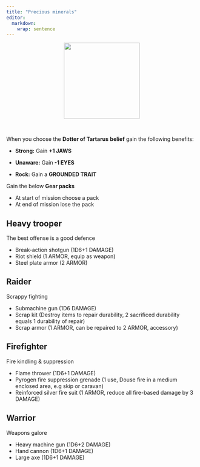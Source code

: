```yaml
---
title: "Precious minerals"
editor: 
  markdown: 
    wrap: sentence
---
```


<center>
![](images/Talos.png){style="width:200px"}
</center>

<br>

When you choose the **Dotter of Tartarus** **belief** gain the following benefits:

-   **Strong:** Gain **+1 JAWS**

-   **Unaware:** Gain **-1 EYES**
-   __Rock:__ Gain a __GROUNDED TRAIT__

Gain the below **Gear packs**

- At start of mission choose a pack
- At end of mission lose the pack

## Heavy trooper

The best offense is a good defence

- Break-action shotgun (1D6+1 DAMAGE)
- Riot shield (1 ARMOR, equip as weapon)
- Steel plate armor (2 ARMOR)

## Raider

Scrappy fighting

- Submachine gun (1D6 DAMAGE)
- Scrap kit (Destroy items to repair durability, 2 sacrificed durability equals 1 durability of repair)
- Scrap armor (1 ARMOR, can be repaired to 2 ARMOR, accessory)

## Firefighter

Fire kindling & suppression

- Flame thrower (1D6+1 DAMAGE)
- Pyrogen fire suppression grenade (1 use, Douse fire in a medium enclosed area, e.g skip or caravan)
- Reinforced silver fire suit (1 ARMOR, reduce all fire-based damage by 3 DAMAGE)

## Warrior

Weapons galore

- Heavy machine gun (1D6+2 DAMAGE)
- Hand cannon (1D6+1 DAMAGE)
- Large axe (1D6+1 DAMAGE)